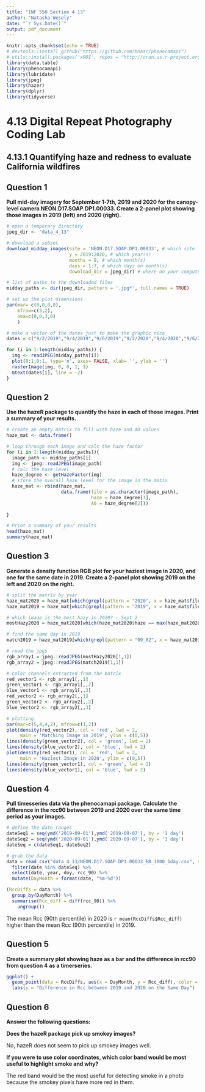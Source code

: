 ```yaml
---
title: "INF 550 Section 4.13"
author: "Natasha Wesely"
date: "`r Sys.Date()`"
output: pdf_document
---
```


```r
knitr::opts_chunk$set(echo = TRUE)
# devtools::install_github("https://github.com/bnasr/phenocamapi")
# utils::install.packages('xROI', repos = "http://cran.us.r-project.org" )
library(data.table)
library(phenocamapi)
library(lubridate)
library(jpeg)
library(hazer)
library(dplyr)
library(tidyverse)
```


# 4.13 Digital Repeat Photography Coding Lab

## 4.13.1 Quantifying haze and redness to evaluate California wildfires

## Question 1
**Pull mid-day imagery for September 1-7th, 2019 and 2020 for the canopy-level camera NEON.D17.SOAP.DP1.00033. Create a 2-panel plot showing those images in 2019 (left) and 2020 (right).**

```r
# open a temporary directory
jpeg_dir <- "data_4_13"

# download a subset
download_midday_images(site = 'NEON.D17.SOAP.DP1.00033', # which site
                       y = 2019:2020, # which year(s)
                       months = 9, # which month(s)
                       days = 1:7, # which days on month(s)
                       download_dir = jpeg_dir) # where on your computer

# list of paths to the downloaded files
midday_paths <- dir(jpeg_dir, pattern = '.jpg*', full.names = TRUE)

# set up the plot dimensions
par(mar= c(0,0,0,0), 
    mfrow=c(3,2), 
    oma=c(0,0,3,0)
    )

# make a vector of the dates just to make the graphic nice
dates = c("9/2/2019","9/4/2019","9/6/2019","9/2/2020","9/4/2020","9/6/2020")

for (i in 1:length(midday_paths)) {
  img <- readJPEG(midday_paths[i])
  plot(0:1,0:1, type='n', axes= FALSE, xlab= '', ylab = '')
  rasterImage(img, 0, 0, 1, 1)
  mtext(dates[i], line = -2)
}

```


## Question 2
**Use the hazeR package to quantify the haze in each of those images. Print a summary of your results.**

```r

# create an empty matrix to fill with haze and A0 values
haze_mat <- data.frame()

# loop through each image and calc the haze factor
for (i in 1:length(midday_paths)){
  image_path <- midday_paths[i]
  img <- jpeg::readJPEG(image_path)
  # calc the haze level
  haze_degree <- getHazeFactor(img)
  # store the overall haze level for the image in the matix
  haze_mat <- rbind(haze_mat,
                    data.frame(file = as.character(image_path),
                               haze = haze_degree[1],
                               A0 = haze_degree[2]))
  
}

# Print a summary of your results
head(haze_mat)
summary(haze_mat)
```


## Question 3
**Generate a density function RGB plot for your haziest image in 2020, and one for the same date in 2019. Create a 2-panel plot showing 2019 on the left and 2020 on the right.**
```r
# split the matrix by year
haze_mat2020 = haze_mat[which(grepl(pattern = "2020", x = haze_mat$file) == TRUE),]
haze_mat2019 = haze_mat[which(grepl(pattern = "2019", x = haze_mat$file) == TRUE),]

# which image is the most hazy in 2020? - Sept 2
mostHazy2020 = haze_mat2020[which(haze_mat2020$haze == max(haze_mat2020$haze)),]

# find the same day in 2019
match2019 = haze_mat2019[which(grepl(pattern = "09_02", x = haze_mat2019$file) == TRUE),]

# read the jpgs
rgb_array1 = jpeg::readJPEG(mostHazy2020[1,1])
rgb_array2 = jpeg::readJPEG(match2019[1,1])

# color channels extracted from the matrix
red_vector1 <- rgb_array1[,,1]
green_vector1 <- rgb_array1[,,2]
blue_vector1 <- rgb_array1[,,3]
red_vector2 <- rgb_array2[,,1]
green_vector2 <- rgb_array2[,,2]
blue_vector2 <- rgb_array2[,,3]

# plotting
par(mar=c(5,4,4,2), mfrow=c(1,2))
plot(density(red_vector2), col = 'red', lwd = 2,
     main = 'Matching Image in 2019', ylim = c(0,5))
lines(density(green_vector2), col = 'green', lwd = 2)
lines(density(blue_vector2), col = 'blue', lwd = 2)
plot(density(red_vector1), col = 'red', lwd = 2,
     main = 'Haziest Image in 2020', ylim = c(0,5))
lines(density(green_vector1), col = 'green', lwd = 2)
lines(density(blue_vector1), col = 'blue', lwd = 2)

```


## Question 4
**Pull timesseries data via the phenocamapi package. Calculate the difference in the rcc90 between 2019 and 2020 over the same time period as your images.**

```r
# define the date ranges
dateSeq1 = seq(ymd('2019-09-01'),ymd('2019-09-07'), by = '1 day')
dateSeq2 = seq(ymd('2020-09-01'),ymd('2020-09-07'), by = '1 day')
dateSeq = c(dateSeq1, dateSeq2)

# grab the data 
data = read_csv("data_4_13/NEON.D17.SOAP.DP1.00033_EN_1000_1day.csv", skip = 24) %>%
  filter(date %in% dateSeq) %>% 
  select(date, year, doy, rcc_90) %>%
  mutate(DayMonth = format(date, "%m-%d"))

(RccDiffs = data %>%
  group_by(DayMonth) %>%
  summarise(Rcc_diff = diff(rcc_90)) %>%
    ungroup())
```

The mean Rcc (90th percentile) in 2020 is `r mean(RccDiffs$Rcc_diff)` higher than the mean Rcc (90th percentile) in 2019.


## Question 5
**Create a summary plot showing haze as a bar and the difference in rcc90 from question 4 as a timerseries.**

```r
ggplot() +
  geom_point(data = RccDiffs, aes(x = DayMonth, y = Rcc_diff), color = "red") +
  labs(y = "Difference in Rcc between 2019 and 2020 on the Same Day")
```



## Question 6
**Answer the following questions:**

**Does the hazeR package pick up smokey images?**

No, hazeR does not seem to pick up smokey images well.

**If you were to use color coordinates, which color band would be most useful to highlight smoke and why?**

The red band would be the most useful for detecting smoke in a photo because the smokey pixels have more red in them.
